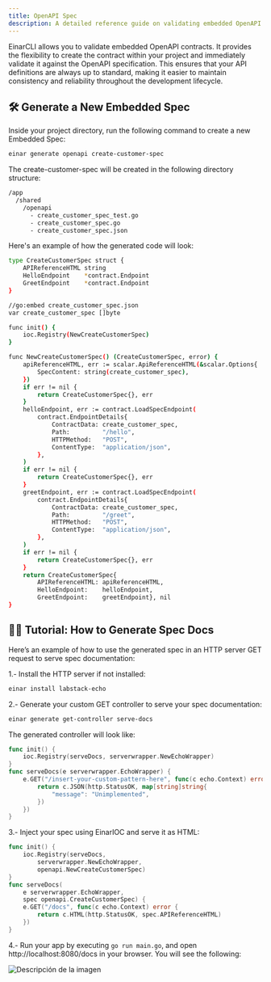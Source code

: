 ```yaml
---
title: OpenAPI Spec
description: A detailed reference guide on validating embedded OpenAPI contracts in your Starlight docs site with EinarCLI.
---
```


EinarCLI allows you to validate embedded OpenAPI contracts. It provides the flexibility to create the contract within your project and immediately validate it against the OpenAPI specification. This ensures that your API definitions are always up to standard, making it easier to maintain consistency and reliability throughout the development lifecycle.

## 🛠️ Generate a New Embedded Spec

Inside your project directory, run the following command to create a new Embedded Spec:

```sh
einar generate openapi create-customer-spec
```

The create-customer-spec will be created in the following directory structure:

```sh
/app
  /shared
    /openapi
      - create_customer_spec_test.go
      - create_customer_spec.go
      - create_customer_spec.json
```

Here's an example of how the generated code will look:
```sh
type CreateCustomerSpec struct {
	APIReferenceHTML string
	HelloEndpoint    *contract.Endpoint
	GreetEndpoint    *contract.Endpoint
}

//go:embed create_customer_spec.json
var create_customer_spec []byte

func init() {
	ioc.Registry(NewCreateCustomerSpec)
}

func NewCreateCustomerSpec() (CreateCustomerSpec, error) {
	apiReferenceHTML, err := scalar.ApiReferenceHTML(&scalar.Options{
		SpecContent: string(create_customer_spec),
	})
	if err != nil {
		return CreateCustomerSpec{}, err
	}
	helloEndpoint, err := contract.LoadSpecEndpoint(
		contract.EndpointDetails{
			ContractData: create_customer_spec, 
			Path:         "/hello",
			HTTPMethod:   "POST",
			ContentType:  "application/json",
		},
	)
	if err != nil {
		return CreateCustomerSpec{}, err
	}
	greetEndpoint, err := contract.LoadSpecEndpoint(
		contract.EndpointDetails{
			ContractData: create_customer_spec,
			Path:         "/greet",
			HTTPMethod:   "POST",
			ContentType:  "application/json",
		},
	)
	if err != nil {
		return CreateCustomerSpec{}, err
	}
	return CreateCustomerSpec{
		APIReferenceHTML: apiReferenceHTML,
		HelloEndpoint:    helloEndpoint,
		GreetEndpoint:    greetEndpoint}, nil
}
```

## 👨‍💻 Tutorial: How to Generate Spec Docs
Here’s an example of how to use the generated spec in an HTTP server GET request to serve spec documentation:

1.- Install the HTTP server if not installed:
```sh
einar install labstack-echo
```

2.- Generate your custom GET controller to serve your spec documentation:
```sh
einar generate get-controller serve-docs
```
The generated controller will look like:
```go
func init() {
	ioc.Registry(serveDocs, serverwrapper.NewEchoWrapper)
}
func serveDocs(e serverwrapper.EchoWrapper) {
	e.GET("/insert-your-custom-pattern-here", func(c echo.Context) error {
		return c.JSON(http.StatusOK, map[string]string{
			"message": "Unimplemented",
		})
	})
}
```
3.- Inject your spec using EinarIOC and serve it as HTML:
```go
func init() {
	ioc.Registry(serveDocs,
		serverwrapper.NewEchoWrapper,
		openapi.NewCreateCustomerSpec)
}
func serveDocs(
	e serverwrapper.EchoWrapper,
	spec openapi.CreateCustomerSpec) {
	e.GET("/docs", func(c echo.Context) error {
		return c.HTML(http.StatusOK, spec.APIReferenceHTML)
	})
}
```
4.- Run your app by executing `go run main.go`, and open http://localhost:8080/docs in your browser. You will see the following:

![Descripción de la imagen](../../../assets/spec.jpeg)
